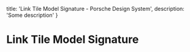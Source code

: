 
  title: 'Link Tile Model Signature - Porsche Design System',
  description: 'Some description'
}

# Link Tile Model Signature <ComponentStatus tagName="p-link-tile-model-signature"></ComponentStatus>

<TableOfContents headings={[]} />

<ConfiguratorControls tagName="p-link-tile-model-signature" />